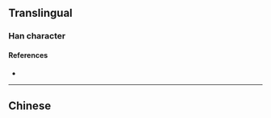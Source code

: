 {{also|摻}}
{{character info/new}}
==Translingual==

===Han character===
{{Han char|rn=64|rad=手|as=08|sn=11|four=|canj=QIKH|ids=⿰扌参}}

====References====
* {{Han ref|kx=0440.181|hdz=31909.060|uh=63BA|ud=25530}}

----

==Chinese==
{{zh-see|摻}}